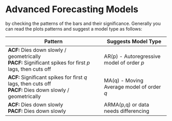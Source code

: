 # Advanced Forecasting Models {#sec-advanced-forecasting}

by checking the patterns of the bars and their significance. Generally you can read the plots patterns and suggest a model type as follows:

+----------------------------------------------------------------+-------------------------------------------+
| Pattern                                                        | Suggests Model Type                       |
+================================================================+===========================================+
| **ACF:** Dies down slowly / geometrically\                     | AR(p) - Autoregressive model of order *p* |
| **PACF:** Significant spikes for first *p* lags, then cuts off |                                           |
+----------------------------------------------------------------+-------------------------------------------+
| **ACF:** Significant spikes for first *q* lags, then cuts off\ | MA(q) - Moving Average model of order *q* |
| **PACF:** Dies down slowly / geometrically                     |                                           |
+----------------------------------------------------------------+-------------------------------------------+
| **ACF:** Dies down slowly\                                     | ARMA(p,q) or data needs differencing      |
| **PACF:** Dies down slowly                                     |                                           |
+----------------------------------------------------------------+-------------------------------------------+
